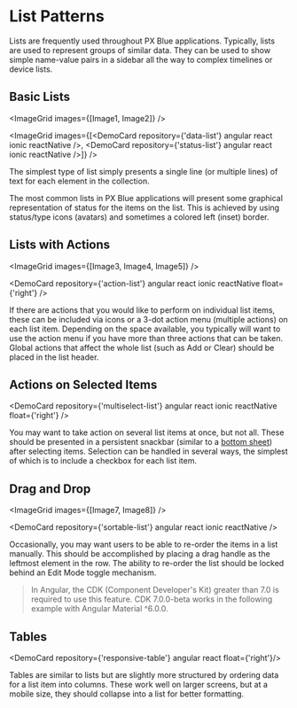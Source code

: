 
# List Patterns

Lists are frequently used throughout PX Blue applications. Typically, lists are used to represent groups of similar data. They can be used to show simple name-value pairs in a sidebar all the way to complex timelines or device lists.

## Basic Lists

<ImageGrid images={[Image1, Image2]} />

<ImageGrid images={[<DemoCard repository={'data-list'} angular react ionic reactNative />, <DemoCard repository={'status-list'} angular react ionic reactNative />]} />

The simplest type of list simply presents a single line (or multiple lines) of text for each element in the collection.

The most common lists in PX Blue applications will present some graphical representation of status for the items on the list. This is achieved by using status/type icons (avatars) and sometimes a colored left (inset) border.

## Lists with Actions

<ImageGrid images={[Image3, Image4, Image5]} />

<DemoCard repository={'action-list'} angular react ionic reactNative float={'right'} />

If there are actions that you would like to perform on individual list items, these can be included via icons or a 3-dot action menu (multiple actions) on each list item. Depending on the space available, you typically will want to use the action menu if you have more than three actions that can be taken. Global actions that affect the whole list (such as Add or Clear) should be placed in the list header.

## Actions on Selected Items

<ImageGrid images={[Image6]} />

<DemoCard repository={'multiselect-list'} angular react ionic reactNative float={'right'} />

You may want to take action on several list items at once, but not all. These should be presented in a persistent snackbar (similar to a [bottom sheet](/patterns/overlay)) after selecting items. Selection can be handled in several ways, the simplest of which is to include a checkbox for each list item.

## Drag and Drop

<ImageGrid images={[Image7, Image8]} />

<DemoCard repository={'sortable-list'} angular react ionic reactNative />

Occasionally, you may want users to be able to re-order the items in a list manually. This should be accomplished by placing a drag handle as the leftmost element in the row. The ability to re-order the list should be locked behind an Edit Mode toggle mechanism.

>In Angular, the CDK (Component Developer's Kit) greater than 7.0 is required to use this feature.  CDK 7.0.0-beta works in the following example with Angular Material ^6.0.0.

## Tables

<DemoCard repository={'responsive-table'} angular react float={'right'}/>

Tables are similar to lists but are slightly more structured by ordering data for a list item into columns. These work well on larger screens, but at a mobile size, they should collapse into a list for better formatting.

